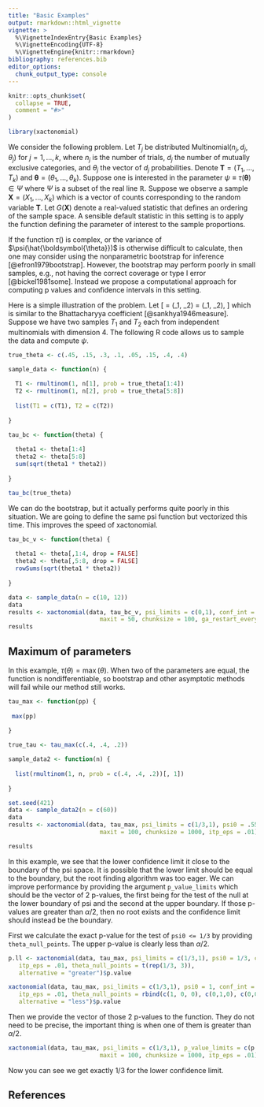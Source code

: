 ```yaml
---
title: "Basic Examples"
output: rmarkdown::html_vignette
vignette: >
  %\VignetteIndexEntry{Basic Examples}
  %\VignetteEncoding{UTF-8}
  %\VignetteEngine{knitr::rmarkdown}
bibliography: references.bib
editor_options: 
  chunk_output_type: console
---
```


```r
knitr::opts_chunk$set(
  collapse = TRUE,
  comment = "#>"
)
```

```r
library(xactonomial)
```

We consider the following problem. Let $T_j$ be distributed $\mbox{Multinomial}(n_j, d_j, \theta_j)$ for $j = 1, \ldots, k$, where $n_j$ is the number of trials, $d_j$ the number of mutually exclusive categories, and $\theta_j$ the vector of $d_j$ probabilities. Denote $\boldsymbol{T} = (T_1, \ldots, T_k)$ and $\boldsymbol{\theta} = (\theta_1, \ldots, \theta_k)$. Suppose one is interested in the parameter $\psi \equiv \tau(\boldsymbol{\theta}) \in \Psi$ where $\Psi$ is a subset of the real line $\mathbb{R}$. Suppose we observe a sample $\boldsymbol{X} = (X_1, \ldots, X_k)$ which is a vector of counts corresponding to the random variable $\boldsymbol{T}$. Let $G(\boldsymbol{X})$ denote a real-valued statistic that defines an ordering of the sample space. A sensible default statistic in this setting is to apply the function defining the parameter of interest to the sample proportions. 

If the function $\tau()$ is complex, or the variance of $\psi(\hat{\boldsymbol{\theta}})$ is otherwise difficult to calculate, then one may consider using the nonparametric bootstrap for inference [@efron1979bootstrap]. However, the bootstrap may perform poorly in small samples, e.g., not having the correct coverage or type I error [@bickel1981some]. Instead we propose a computational approach for computing p values and confidence intervals in this setting. 

Here is a simple illustration of the problem. Let 
\[
\psi = \tau(\theta_1, \theta_2) = \sum \sqrt(\theta_1, \theta_2), 
\]
which is similar to the Bhattacharyya coefficient [@sankhya1946measure]. Suppose we have two samples $T_1$ and $T_2$ each from independent multinomials with dimension 4. The following R code allows us to sample the data and compute $\psi$. 

```r
true_theta <- c(.45, .15, .3, .1, .05, .15, .4, .4)

sample_data <- function(n) {
  
  T1 <- rmultinom(1, n[1], prob = true_theta[1:4])
  T2 <- rmultinom(1, n[2], prob = true_theta[5:8])
  
  list(T1 = c(T1), T2 = c(T2))
  
}

tau_bc <- function(theta) {
  
  theta1 <- theta[1:4]
  theta2 <- theta[5:8]
  sum(sqrt(theta1 * theta2))
  
}

tau_bc(true_theta)
```



We can do the bootstrap, but it actually performs quite poorly in this situation. We are going to define the same psi function but vectorized this time. This improves the speed of xactonomial.


```r

tau_bc_v <- function(theta) {
  
  theta1 <- theta[,1:4, drop = FALSE]
  theta2 <- theta[,5:8, drop = FALSE]
  rowSums(sqrt(theta1 * theta2))
  
}
```



```r
data <- sample_data(n = c(10, 12))
data
results <- xactonomial(data, tau_bc_v, psi_limits = c(0,1), conf_int = TRUE, psi0 = .5,
                          maxit = 50, chunksize = 100, ga_restart_every = 10, itp_eps = .01)
results
```



## Maximum of parameters

In this example, $\tau(\theta) = \max(\theta)$. When two of the parameters are equal, the function is nondifferentiable, so bootstrap and other asymptotic methods will fail while our method still works. 

```r
tau_max <- function(pp) {
  
 max(pp)
  
}

true_tau <- tau_max(c(.4, .4, .2))

sample_data2 <- function(n) {
  
  list(rmultinom(1, n, prob = c(.4, .4, .2))[, 1])
  
}

set.seed(421)
data <- sample_data2(n = c(60))
data
results <- xactonomial(data, tau_max, psi_limits = c(1/3,1), psi0 = .55,
                          maxit = 100, chunksize = 1000, itp_eps = .01)

results
```

In this example, we see that the lower confidence limit it close to the boundary of the psi space. It is possible that the lower limit should be equal to the boundary, but the root finding algorithm was too eager. We can improve performance by providing the argument `p_value_limits` which should be the vector of 2 p-values, the first being for the test of the null at the lower boundary of psi and the second at the upper boundary. If those p-values are greater than $\alpha / 2$, then no root exists and the confidence limit should instead be the boundary. 

First we calculate the exact p-value for the test of `psi0 <= 1/3` by providing `theta_null_points`. The upper p-value is clearly less than $\alpha / 2$. 
```r
p.ll <- xactonomial(data, tau_max, psi_limits = c(1/3,1), psi0 = 1/3, conf_int = FALSE,
   itp_eps = .01, theta_null_points = t(rep(1/3, 3)), 
   alternative = "greater")$p.value

xactonomial(data, tau_max, psi_limits = c(1/3,1), psi0 = 1, conf_int = FALSE,
   itp_eps = .01, theta_null_points = rbind(c(1, 0, 0), c(0,1,0), c(0,0,1)), 
   alternative = "less")$p.value

```

Then we provide the vector of those 2 p-values to the function. They do not need to be precise, the important thing is when one of them is greater than $\alpha / 2$. 
```r
xactonomial(data, tau_max, psi_limits = c(1/3,1), p_value_limits = c(p.ll, 1e-8),
                          maxit = 100, chunksize = 1000, itp_eps = .01)

```

Now you can see we get exactly 1/3 for the lower confidence limit. 


## References
